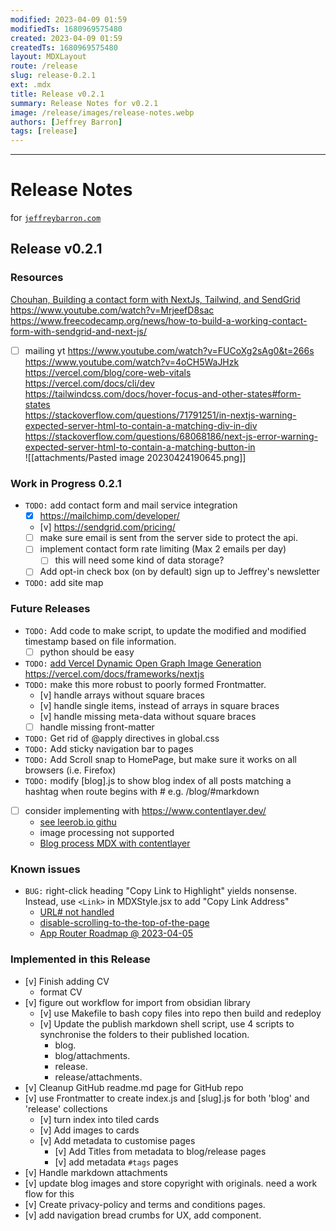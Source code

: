 ```yaml
---
modified: 2023-04-09 01:59  
modifiedTs: 1680969575480  
created: 2023-04-09 01:59  
createdTs: 1680969575480   
layout: MDXLayout  
route: /release
slug: release-0.2.1
ext: .mdx
title: Release v0.2.1  
summary: Release Notes for v0.2.1
image: /release/images/release-notes.webp   
authors: [Jeffrey Barron]
tags: [release]
---
```


---
# Release Notes
for [`jeffreybarron.com`](https://jeffreybarron.com)

## Release v0.2.1

### Resources
[Chouhan, Building a contact form with NextJs, Tailwind, and SendGrid](https://www.youtube.com/watch?v=tPPctY9POIA)  
https://www.youtube.com/watch?v=MrjeefD8sac  
https://www.freecodecamp.org/news/how-to-build-a-working-contact-form-with-sendgrid-and-next-js/  
- [ ] mailing yt https://www.youtube.com/watch?v=FUCoXg2sAg0&t=266s  
https://www.youtube.com/watch?v=4oCH5WaJHzk  
https://vercel.com/blog/core-web-vitals  
https://vercel.com/docs/cli/dev  
https://tailwindcss.com/docs/hover-focus-and-other-states#form-states  
https://stackoverflow.com/questions/71791251/in-nextjs-warning-expected-server-html-to-contain-a-matching-div-in-div  
https://stackoverflow.com/questions/68068186/next-js-error-warning-expected-server-html-to-contain-a-matching-button-in  
![[attachments/Pasted image 20230424190645.png]]

### Work in Progress 0.2.1

- `TODO:`  add contact form and mail service integration
	- [x] https://mailchimp.com/developer/
	- [v] https://sendgrid.com/pricing/
	- [ ] make sure email is sent from the server side to protect the api.
	- [ ] implement contact form rate limiting (Max 2 emails per day)
		 - [ ] this will need some kind of data storage?
	- [ ] Add opt-in check box (on by default) sign up to Jeffrey's newsletter
- `TODO:`  add site map

### Future Releases
- `TODO:`  Add code to make script, to update the modified and modified timestamp based on file information. 
	- [ ] python should be easy
- `TODO:`  [add Vercel Dynamic Open Graph Image Generation](https://vercel.com/docs/concepts/functions/edge-functions/og-image-generation) 
	https://vercel.com/docs/frameworks/nextjs
- `TODO:` make this  more robust to poorly formed Frontmatter.
	- [v] handle arrays without square braces
	- [v] handle single items, instead of arrays in square braces
	- [v] handle missing meta-data without square braces
	- [ ] handle missing front-matter 
- `TODO:` Get rid of @apply directives in global.css 
- `TODO:` Add sticky navigation bar to pages
- `TODO:` Add Scroll snap to HomePage, but make sure it works on all browsers (i.e. Firefox)
- `TODO:` modify [blog].js to show blog index of all posts matching a hashtag when route begins with # e.g. /blog/#markdown
- [ ] consider implementing with https://www.contentlayer.dev/ 
	- [see leerob.io githu](https://github.com/leerob/leerob.io/blob/main/app/blog/page.tsx)
	- image processing not supported
	 - [Blog process MDX with contentlayer](https://blog.mrcatdev.com/turns-your-mdx-files-include-yaml-into-data-with-contentlayer-in-nextjs-100daysofcode)

### Known issues
- `BUG:` right-click heading "Copy Link to Highlight" yields nonsense. Instead, use `<Link>` in MDXStyle.jsx to add "Copy Link Address"
    - [URL# not handled](https://github.com/vercel/next.js/issues/44295) 
    - [disable-scrolling-to-the-top-of-the-page](https://nextjs.org/docs/api-reference/next/link#disable-scrolling-to-the-top-of-the-page)
    - [App Router Roadmap @ 2023-04-05](https://beta.nextjs.org/docs/app-directory-roadmap) 

### Implemented in this Release
 - [v] Finish adding CV
	 - format CV
- [v] figure out workflow for import from obsidian library
	- [v] use Makefile to bash copy files into repo then build and redeploy
	- [v] Update the publish markdown shell script, use 4 scripts to synchronise the folders to their published location.
		- blog. 
		- blog/attachments. 
		- release. 
		- release/attachments. 
- [v] Cleanup GitHub readme.md page for GitHub repo
- [v] use Frontmatter to create index.js and [slug].js for both 'blog' and 'release' collections
	- [v] turn index into tiled cards
	- [v] Add images to cards
	- [v] Add metadata to customise pages
		- [v] Add Titles from metadata to blog/release pages 
		- [v] add metadata `#tags` pages
- [v] Handle markdown attachments
- [v] update blog images and store copyright with originals. need a work flow for this
- [v] Create privacy-policy and terms and conditions pages.
- [v] add navigation bread crumbs for UX, add <QuickLinks /> component.

